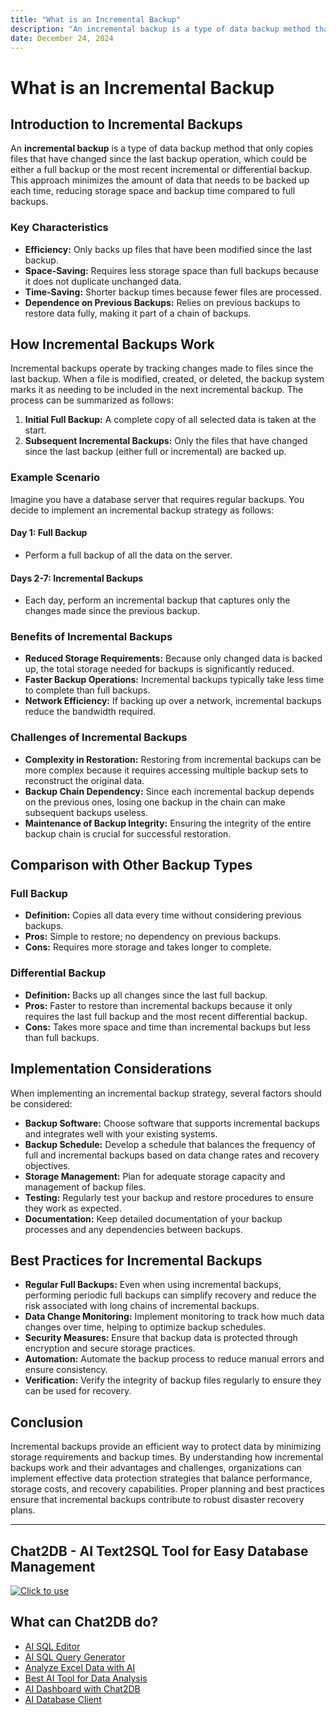 ```yaml
---
title: "What is an Incremental Backup"
description: "An incremental backup is a type of data backup method that only copies files that have changed since the last backup operation, which could be either a full backup or the most recent incremental or differential backup."
date: December 24, 2024
---
```


# What is an Incremental Backup

## Introduction to Incremental Backups

An **incremental backup** is a type of data backup method that only copies files that have changed since the last backup operation, which could be either a full backup or the most recent incremental or differential backup. This approach minimizes the amount of data that needs to be backed up each time, reducing storage space and backup time compared to full backups.

### Key Characteristics

- **Efficiency:** Only backs up files that have been modified since the last backup.
- **Space-Saving:** Requires less storage space than full backups because it does not duplicate unchanged data.
- **Time-Saving:** Shorter backup times because fewer files are processed.
- **Dependence on Previous Backups:** Relies on previous backups to restore data fully, making it part of a chain of backups.

## How Incremental Backups Work

Incremental backups operate by tracking changes made to files since the last backup. When a file is modified, created, or deleted, the backup system marks it as needing to be included in the next incremental backup. The process can be summarized as follows:

1. **Initial Full Backup:** A complete copy of all selected data is taken at the start.
2. **Subsequent Incremental Backups:** Only the files that have changed since the last backup (either full or incremental) are backed up.

### Example Scenario

Imagine you have a database server that requires regular backups. You decide to implement an incremental backup strategy as follows:

#### Day 1: Full Backup

- Perform a full backup of all the data on the server.

#### Days 2-7: Incremental Backups

- Each day, perform an incremental backup that captures only the changes made since the previous backup.

### Benefits of Incremental Backups

- **Reduced Storage Requirements:** Because only changed data is backed up, the total storage needed for backups is significantly reduced.
- **Faster Backup Operations:** Incremental backups typically take less time to complete than full backups.
- **Network Efficiency:** If backing up over a network, incremental backups reduce the bandwidth required.

### Challenges of Incremental Backups

- **Complexity in Restoration:** Restoring from incremental backups can be more complex because it requires accessing multiple backup sets to reconstruct the original data.
- **Backup Chain Dependency:** Since each incremental backup depends on the previous ones, losing one backup in the chain can make subsequent backups useless.
- **Maintenance of Backup Integrity:** Ensuring the integrity of the entire backup chain is crucial for successful restoration.

## Comparison with Other Backup Types

### Full Backup

- **Definition:** Copies all data every time without considering previous backups.
- **Pros:** Simple to restore; no dependency on previous backups.
- **Cons:** Requires more storage and takes longer to complete.

### Differential Backup

- **Definition:** Backs up all changes since the last full backup.
- **Pros:** Faster to restore than incremental backups because it only requires the last full backup and the most recent differential backup.
- **Cons:** Takes more space and time than incremental backups but less than full backups.

## Implementation Considerations

When implementing an incremental backup strategy, several factors should be considered:

- **Backup Software:** Choose software that supports incremental backups and integrates well with your existing systems.
- **Backup Schedule:** Develop a schedule that balances the frequency of full and incremental backups based on data change rates and recovery objectives.
- **Storage Management:** Plan for adequate storage capacity and management of backup files.
- **Testing:** Regularly test your backup and restore procedures to ensure they work as expected.
- **Documentation:** Keep detailed documentation of your backup processes and any dependencies between backups.

## Best Practices for Incremental Backups

- **Regular Full Backups:** Even when using incremental backups, performing periodic full backups can simplify recovery and reduce the risk associated with long chains of incremental backups.
- **Data Change Monitoring:** Implement monitoring to track how much data changes over time, helping to optimize backup schedules.
- **Security Measures:** Ensure that backup data is protected through encryption and secure storage practices.
- **Automation:** Automate the backup process to reduce manual errors and ensure consistency.
- **Verification:** Verify the integrity of backup files regularly to ensure they can be used for recovery.

## Conclusion

Incremental backups provide an efficient way to protect data by minimizing storage requirements and backup times. By understanding how incremental backups work and their advantages and challenges, organizations can implement effective data protection strategies that balance performance, storage costs, and recovery capabilities. Proper planning and best practices ensure that incremental backups contribute to robust disaster recovery plans.

---

## Chat2DB - AI Text2SQL Tool for Easy Database Management

[![Click to use](/image/blog/chat2db.png)](https://app.chat2db.ai/)

## What can Chat2DB do?

- [AI SQL Editor](https://chat2db.ai/feature/AI%20SQL%20Editor)
- [AI SQL Query Generator](https://chat2db.ai/feature/AI%20SQL%20Query%20Generator)
- [Analyze Excel Data with AI](https://chat2db.ai/feature/Analyze%20Excel%20Data%20with%20AI)
- [Best AI Tool for Data Analysis](https://chat2db.ai/feature/Best%20AI%20Tool%20for%20Data%20Analysis)
- [AI Dashboard with Chat2DB](https://chat2db.ai/feature/AI%20Dashboard%20with%20Chat2DB)
- [AI Database Client](https://chat2db.ai/feature/AI%20Database%20Client)
